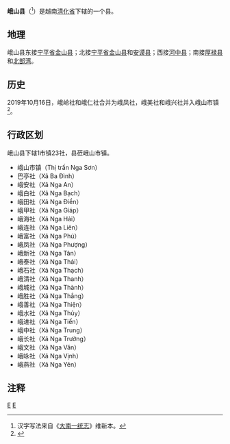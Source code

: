 {{Infobox Settlement
|name                   = 峨山县
|settlement_type        = 县
|official_name          = 
|other_name             = 
|native_name            = {{lang|vi|Huyện Nga Sơn}}
|nickname               = 
|motto                  = 
|image_skyline          = Den-tho-mai-an-tiem.jpg
|imagesize              = 
|image_caption          = 
|image_flag             = 
|flag_size              = 
|image_seal             = 
|seal_size              = 
|image_shield           = 
|shield_size            = 
|image_blank_emblem     = 
|blank_emblem_size      = 
|image_map              = {{Infobox mapframe|frame-width=250|zoom=10}}
|mapsize                = 
|map_caption            = 
|image_map1             = 
|mapsize1               = 
|map_caption1           = 
|pushpin_map            = Vietnam
|pushpin_label_position = bottom
|pushpin_map_caption    = 
|pushpin_map1           = 
|pushpin_label_position1= 
|pushpin_map_caption1   = 
|subdivision_type       = 国家
|subdivision_name       = {{flag|Vietnam}}
|subdivision_type1      = [[越南行政区划|省]]
|subdivision_name1      = [[清化省|清化省]]
|subdivision_type2      = 行政区划
|subdivision_name2      = 1市镇23社
|subdivision_type3      = 
|subdivision_name3      = 
|seat_type              = 县莅
|seat                   = {{link-vi|峨山市镇|Nga Sơn (thị trấn)}}
|government_type        = 
|leader_title           = 
|leader_name            = 
|leader_title1          = 
|leader_name1           = 
|established_title      = 
|established_date       = 
|area_magnitude         = 
|unit_pref              = 
|area_footnotes         = 
|area_total_km2         = 144.95
|area_land_km2          = 
|area_water_km2         = 
|area_water_percent     = 
|area_urban_km2         = 
|area_metro_km2         = 
|population_as_of       = 2016年
|population_footnotes   = 
|population_note        = 
|population_total       = 155200
|population_density_km2 = auto
|population_metro             = 
|population_density_metro_km2 = 
|population_urban             = 
|population_density_urban_km2 = 
|timezone               = [[越南标准时间|越南标准时间]]
|utc_offset             = +7
|elevation_footnotes    = 
|elevation_m            = 
|coor_type              = 
|coordinates            = 
|postal_code_type       = 
|postal_code            = 
|area_code              = 
|website                = [http://ngason.thanhhoa.gov.vn 峨山县电子信息门户网站]
|footnotes              = 
}}
'''峨山县'''（{{vie|v='''Huyện Nga Sơn'''|hn=縣峩山}}<ref>汉字写法来自《[[大南一统志|大南一统志]]》维新本。</ref>）是越南[[清化省|清化省]]下辖的一个县。

==地理==
峨山县东接[[宁平省|宁平省]][[金山县_(越南)|金山县]]；北接[[宁平省|宁平省]][[金山县_(越南)|金山县]]和[[安谟县|安谟县]]；西接[[河中县|河中县]]；南接[[厚禄县|厚禄县]]和[[北部湾|北部湾]]。

==历史==
2019年10月16日，峨岭社和峨仁社合并为峨凤社，峨美社和峨兴社并入峨山市镇<ref>{{Cite web |url=https://thuvienphapluat.vn/van-ban/Bo-may-hanh-chinh/Nghi-quyet-786-NQ-UBTVQH14-2019-sap-xep-cac-don-vi-hanh-chinh-cap-xa-thuoc-tinh-Thanh-Hoa-429700.aspx |title=Nghị quyết 786/NQ-UBTVQH14 năm 2019 về sắp xếp các đơn vị hành chính cấp xã thuộc tỉnh Thanh Hóa do Ủy ban Thường vụ Quốc hội ban |access-date=2020-02-24 |archive-url=https://web.archive.org/web/20200401121248/https://thuvienphapluat.vn/van-ban/Bo-may-hanh-chinh/Nghi-quyet-786-NQ-UBTVQH14-2019-sap-xep-cac-don-vi-hanh-chinh-cap-xa-thuoc-tinh-Thanh-Hoa-429700.aspx |archive-date=2020-04-01 |dead-url=yes }}</ref>。

==行政区划==
峨山县下辖1市镇23社，县莅峨山市镇。
*峨山市镇（Thị trấn Nga Sơn）
*巴亭社（Xã Ba Đình）
*峨安社（Xã Nga An）
*峨白社（Xã Nga Bạch）
*峨田社（Xã Nga Điền）
*峨甲社（Xã Nga Giáp）
*峨海社（Xã Nga Hải）
*峨连社（Xã Nga Liên）
*峨富社（Xã Nga Phú）
*峨凤社（Xã Nga Phượng）
*峨新社（Xã Nga Tân）
*峨泰社（Xã Nga Thái）
*峨石社（Xã Nga Thạch）
*峨清社（Xã Nga Thanh）
*峨城社（Xã Nga Thành）
*峨胜社（Xã Nga Thắng）
*峨善社（Xã Nga Thiện）
*峨水社（Xã Nga Thủy）
*峨进社（Xã Nga Tiến）
*峨中社（Xã Nga Trung）
*峨长社（Xã Nga Trường）
*峨文社（Xã Nga Văn）
*峨咏社（Xã Nga Vịnh）
*峨燕社（Xã Nga Yên）

==注释==
{{reflist}}

{{清化省行政区划}}
{{越南北中部之县市镇区域划分}}

[[Category:越南县份|E]]
[[Category:清化省|E]]